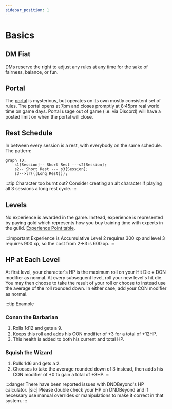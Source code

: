 ```yaml
---
sidebar_position: 1
---
```


# Basics

## DM Fiat

DMs reserve the right to adjust any rules at any time for the sake of fairness, balance, or fun.

## Portal

The [portal](../archives/portal) is mysterious, but operates on its own mostly consistent set of rules. The portal opens at 7pm and closes promptly at 8:45pm real world time on game days. Portal usage out of game (i.e. via Discord) will have a posted limit on when the portal will close.

## Rest Schedule

In between every session is a rest, with everybody on the same schedule. The pattern:

```mermaid
graph TD;
    s1[Session]-- Short Rest ---s2[Session];
    s2-- Short Rest --- s3[Session];
    s3-->lr(((Long Rest)));
```

:::tip Character too burnt out?
Consider creating an alt character if playing all 3 sessions a long rest cycle.
:::

## Levels

No experience is awarded in the game. Instead, experience is represented by paying gold which represents how you buy training time with experts in the guild. [Experience Point table](https://www.dndbeyond.com/sources/basic-rules/step-by-step-characters#XPandProficiencyBonusProgression).

:::important Experience is Accumulative
Level 2 requires 300 xp and level 3 requires 900 xp, so the cost from 2->3 is 600 xp.
:::

## HP at Each Level

At first level, your character's HP is the maximum roll on your Hit Die + DON modifier as normal.
At every subsequent level, roll your new level's hit die.
You may then choose to take the result of your roll or choose to instead use the average of the roll rounded down.
In either case, add your CON modifier as normal.

:::tip Example

### Conan the Barbarian

1. Rolls 1d12 and gets a 9.
2. Keeps this roll and adds his CON modifier of +3 for a total of +12HP.
3. This health is added to both his current and total HP.

### Squish the Wizard

1. Rolls 1d6 and gets a 2.
2. Chooses to take the average rounded down of 3 instead, then adds his CON modifier of +0 to gain a total of +3HP.
:::

:::danger
There have been reported issues with DNDBeyond's HP calculator. [sic]
Please double check your HP on DNDBeyond and if necessary use manual overrides or manipulations to make it correct in that system.
:::
